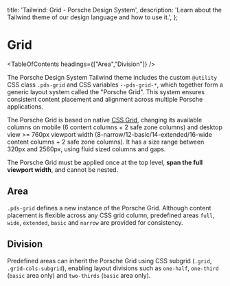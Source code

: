 
  title: 'Tailwind: Grid - Porsche Design System',
  description: 'Learn about the Tailwind theme of our design language and how to use it.',
};

# Grid

<TableOfContents headings={["Area","Division"]} />

The Porsche Design System Tailwind theme includes the custom `@utility` CSS class `.pds-grid` and CSS variables
`--pds-grid-*`, which together form a generic layout system called the "Porsche Grid". This system ensures consistent
content placement and alignment across multiple Porsche applications.

The Porsche Grid is based on native [CSS Grid](https://css-tricks.com/snippets/css/complete-guide-grid), changing its
available columns on mobile (6 content columns + 2 safe zone columns) and desktop view >= 760px viewport width
(8-narrow/12-basic/14-extended/16-wide content columns + 2 safe zone columns). It has a size range between 320px and
2560px, using fluid sized columns and gaps.

The Porsche Grid must be applied once at the top level, **span the full viewport width**, and cannot be nested.

## Area

`.pds-grid` defines a new instance of the Porsche Grid. Although content placement is flexible across any CSS grid
column, predefined areas `full`, `wide`, `extended`, `basic` and `narrow` are provided for consistency.

<ComponentStory story={gridStoryArea} />

## Division

Predefined areas can inherit the Porsche Grid using CSS subgrid (`.grid`, `.grid-cols-subgrid`), enabling layout
divisions such as `one-half`, `one-third` (`basic` area only) and `two-thirds` (`basic` area only).

<ComponentStory story={gridStoryDivision} />
